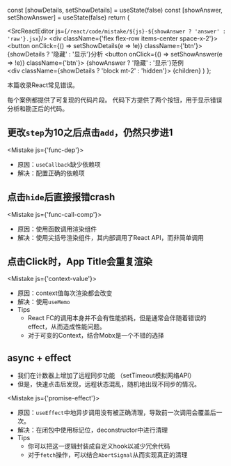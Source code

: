 
  const [showDetails, setShowDetails] = useState(false)
  const [showAnswer, setShowAnswer] = useState(false)
  return (
    <div>
      <SrcReactEditor js={`/react/code/mistake/${js}-${showAnswer ? 'answer' : 'raw'}.jsx`}/>
      <div className={'flex flex-row items-center space-x-2'}>
        <button onClick={() => setShowDetails(e => !e)}
                className={'btn'}>
          {showDetails ? '隐藏' : '显示'}分析
        </button>
        <button onClick={() => setShowAnswer(e => !e)}
                className={'btn'}>
          {showAnswer ? '隐藏' : '显示'}范例
        </button>
      </div>
      <div className={showDetails ? 'block mt-2' : 'hidden'}>
        {children}
      </div>
    </div>
  )
};

本篇收录React常见错误。

每个案例都提供了可复现的代码片段。
代码下方提供了两个按钮，用于显示错误分析和勘正后的代码。

## 更改`step`为10之后点击`add`，仍然只步进1

<Mistake js={'func-dep'}>

  - 原因：`useCallback`缺少依赖项
  - 解决：配置正确的依赖项

</Mistake>

## 点击`hide`后直接报错crash

<Mistake js={'func-call-comp'}>

  - 原因：使用函数调用渲染组件
  - 解决：使用尖括号渲染组件，其内部调用了React API，而非简单调用

</Mistake>

## 点击Click时，App Title会重复渲染

<Mistake js={'context-value'}>

  - 原因：context值每次渲染都会改变
  - 解决：使用`useMemo`
  - Tips
      - React FC的调用本身并不会有性能损耗，但是通常会伴随着错误的effect，从而造成性能问题。
      - 对于可变的Context，结合Mobx是一个不错的选择

</Mistake>

## async + effect

- 我们在计数器上增加了远程同步功能 （setTimeout模拟网络API）
- 但是，快速点击后发现，远程状态混乱，随机地出现不同步的情况。

<Mistake js={'promise-effect'}>

  - 原因：`useEffect`中地异步调用没有被正确清理，导致前一次调用会覆盖后一次。
  - 解决：在闭包中使用标记位，deconstructor中进行清理
  - Tips
      - 你可以把这一逻辑封装成自定义hook以减少冗余代码
      - 对于`fetch`操作，可以结合`AbortSignal`从而实现真正的清理

</Mistake>


